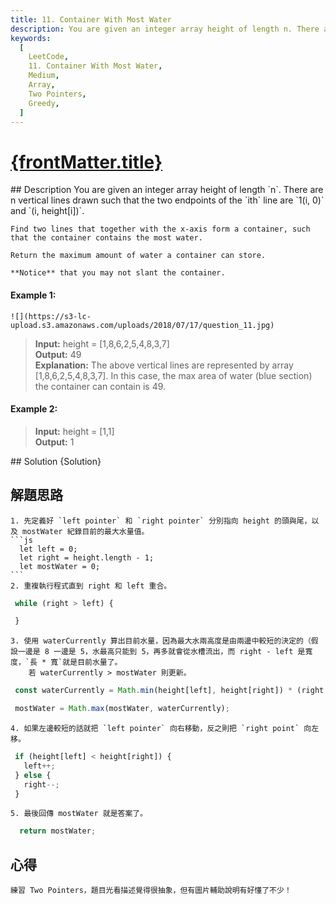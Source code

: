 ```yaml
---
title: 11. Container With Most Water
description: You are given an integer array height of length n. There are n vertical lines drawn such that the two endpoints of the ith line are (i, 0) and (i, height[i]).Find two lines that together with the x-axis form a container, such that the container contains the most water.Return the maximum amount of water a container can store.Notice that you may not slant the container.
keywords:
  [
    LeetCode,
    11. Container With Most Water,
    Medium,
    Array,
    Two Pointers,
    Greedy,
  ]
---
```



# [{frontMatter.title}](https://leetcode.com/problems/container-with-most-water)

<DifficultyBadge difficulty="Medium" />

<Tabs>
  <TabItem value="description" label="題目描述" default>
  ## Description
    You are given an integer array height of length `n`. There are n vertical lines drawn such that the two endpoints of the `ith` line are `1(i, 0)` and `(i, height[i])`.  

    Find two lines that together with the x-axis form a container, such that the container contains the most water.  

    Return the maximum amount of water a container can store.  

    **Notice** that you may not slant the container.  


  #### Example 1:
    ![](https://s3-lc-upload.s3.amazonaws.com/uploads/2018/07/17/question_11.jpg)
  > **Input:** height = [1,8,6,2,5,4,8,3,7]  
  **Output:** 49    
  **Explanation:** The above vertical lines are represented by array [1,8,6,2,5,4,8,3,7]. In this case, the max area of water (blue section) the container can contain is 49.

  #### Example 2:
  > **Input:** height = [1,1]  
  **Output:** 1  

  </TabItem>
  <TabItem value="solution" label="解答">
   ## Solution
    <CodeBlock language="js">{Solution}</CodeBlock>
  </TabItem>
</Tabs>


## 解題思路
    
    1. 先定義好 `left pointer` 和 `right pointer` 分別指向 height 的頭與尾，以及 mostWater 紀錄目前的最大水量值。
    ```js
      let left = 0;
      let right = height.length - 1;
      let mostWater = 0;
    ```
    2. 重複執行程式直到 right 和 left 重合。
   ```js
    while (right > left) {

    }
   ```
    3. 使用 waterCurrently 算出目前水量，因為最大水兩高度是由兩邊中較短的決定的（假設一邊是 8 一邊是 5，水最高只能到 5，再多就會從水槽流出，而 right - left 是寬度，`長 * 寬`就是目前水量了。  
        若 waterCurrently > mostWater 則更新。

   ```js
    const waterCurrently = Math.min(height[left], height[right]) * (right - left); 

    mostWater = Math.max(mostWater, waterCurrently);
   ```

    4. 如果左邊較短的話就把 `left pointer` 向右移動，反之則把 `right point` 向左移。
   ```js
    if (height[left] < height[right]) {
      left++;
    } else {
      right--;
    }
   ```
    5. 最後回傳 mostWater 就是答案了。
   ```js
     return mostWater;
   ```



## 心得
    練習 Two Pointers，題目光看描述覺得很抽象，但有圖片輔助說明有好懂了不少！
